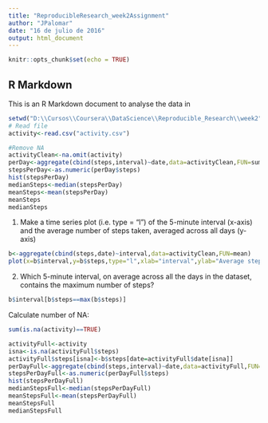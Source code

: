 ---
title: "ReproducibleResearch_week2Assignment"
author: "JPalomar"
date: "16 de julio de 2016"
output: html_document
---

```{r setup, include=FALSE}
knitr::opts_chunk$set(echo = TRUE)
```

## R Markdown

This is an R Markdown document to analyse the data in 

```{r PeerReviewAssignment1}
setwd("D:\\Cursos\\Coursera\\DataScience\\Reproducible_Research\\week2")
# Read file
activity<-read.csv("activity.csv")

#Remove NA
activityClean<-na.omit(activity)
perDay<-aggregate(cbind(steps,interval)~date,data=activityClean,FUN=sum)
stepsPerDay<-as.numeric(perDay$steps)
hist(stepsPerDay)
medianSteps<-median(stepsPerDay)
meanSteps<-mean(stepsPerDay)
meanSteps
medianSteps
```

 1. Make a time series plot (i.e. type = "l") of the 5-minute interval (x-axis) and the average number of steps taken, averaged across all days (y-axis)
```{r}

b<-aggregate(cbind(steps,date)~interval,data=activityClean,FUN=mean)
plot(x=b$interval,y=b$steps,type="l",xlab="interval",ylab="Average steps",main="Average steps per interval")


```

  2. Which 5-minute interval, on average across all the days in the dataset, contains the maximum number of steps?
  ```{r}
b$interval[b$steps==max(b$steps)]

```
  
Calculate number of NA:

```{r}
sum(is.na(activity)==TRUE)

activityFull<-activity
isna<-is.na(activityFull$steps)
activityFull$steps[isna]<-b$steps[date=activityFull$date[isna]]
perDayFull<-aggregate(cbind(steps,interval)~date,data=activityFull,FUN=sum)
stepsPerDayFull<-as.numeric(perDayFull$steps)
hist(stepsPerDayFull)
medianStepsFull<-median(stepsPerDayFull)
meanStepsFull<-mean(stepsPerDayFull)
meanStepsFull
medianStepsFull

```